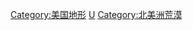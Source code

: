 {{Commonscat|Deserts of the United States}}

[[Category:美国地形|Category:美国地形]]
[[Category:各國沙漠|U]]
[[Category:北美洲荒漠|Category:北美洲荒漠]]